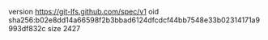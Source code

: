 version https://git-lfs.github.com/spec/v1
oid sha256:b02e8dd14a66598f2b3bbad6124dfcdcf44bb7548e33b02314171a9993df832c
size 2427
